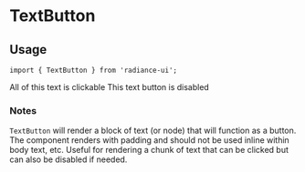 
<Meta title="Buttons/TextButton" component={TextButton} />

# TextButton

## Usage

```tsx
import { TextButton } from 'radiance-ui';
```

<ArgsTable of={TextButton} />

<Canvas>
  <Story name="Clickable">
    <TextButton onClick={action('Button was clicked')}>
      All of this text is clickable
    </TextButton>
  </Story>
</Canvas>

<Canvas>
  <Story name="Disabled">
    <TextButton disabled>This text button is disabled</TextButton>
  </Story>
</Canvas>

### Notes

`TextButton` will render a block of text (or node) that will function as a button. The component renders with padding and should not be used inline within body text, etc. Useful for rendering a chunk of text that can be clicked but can also be disabled if needed.
